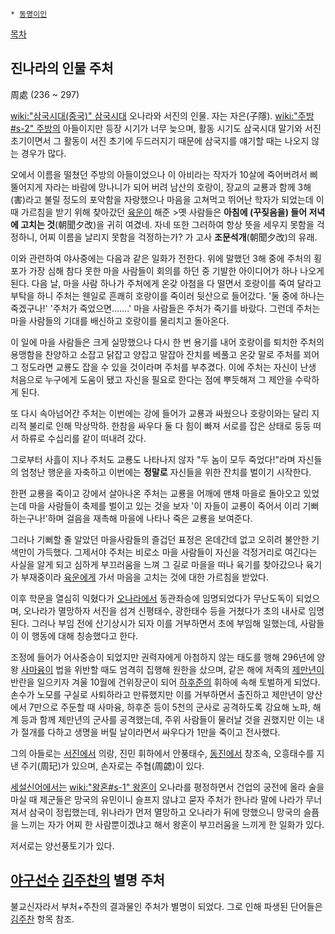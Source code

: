  * [[동명이인]]

[[목차]]

== 진나라의 인물 주처 ==
周處
(236 ~ 297)

[[wiki:"삼국시대(중국)" 삼국시대]] 오나라와 서진의 인물. 자는 자은(子隱). [[wiki:"주방#s-2" 주방]]의 아들이지만 등장 시기가 너무 늦으며, 활동 시기도 삼국시대 말기와 서진 초기이면서 그 활동이 서진 초기에 두드러지기 때문에 삼국지를 얘기할 때는 나오지 않는 경우가 많다.

오에서 이름을 떨쳤던 주방의 아들이었으나 이 아비라는 작자가 10살에 죽어버려서 삐뚤어지게 자라는 바람에 망나니가 되어 버려 남산의 호랑이, 장교의 교룡과 함께 3해(害)라고 불릴 정도의 포악함을 자랑했으나 마음을 고쳐먹고 뛰어난 학자가 되었는데 이 때 가르침을 받기 위해 찾아갔던 [[육운]]이 해준
>옛 사람들은 '''아침에 (꾸짖음을) 들어 저녁에 고치는 것'''(朝聞夕改)을 귀히 여겼네. 자네 또한 그러하여 항상 뜻을 세우지 못함을 걱정하니, 어찌 이름을 날리지 못함을 걱정하는가?
가 고사 '''조문석개'''(朝聞夕改)의 유래.

이와 관련하여 야사중에는 다음과 같은 일화가 전한다. 위에 말했던 3해 중에 주처의 횡포가 가장 심해 참다 못한 마을 사람들이 회의를 하던 중 기발한 아이디어가 하나 나오게 된다. 다음 날, 마을 사람 하나가 주처에게 온갖 아첨을 다 떨면서 호랑이를 죽여 달라고 부탁을 하니 주처는 웬일로 흔쾌히 호랑이를 죽이러 뒷산으로 들어갔다. '둘 중에 하나는 죽겠구나!' '주처가 죽었으면…….' 마을 사람들은 주처가 죽기를 바랐다. 그런데 주처는 마을 사람들의 기대를 배신하고 호랑이를 물리치고 돌아온다.

이 일에 마을 사람들은 크게 실망했으나 다시 한 번 용기를 내어 호랑이를 퇴치한 주처의 용맹함을 찬양하고 소잡고 닭잡고 양잡고 말잡아 잔치를 베풀고 온갖 말로 주처를 꾀어 그 정도라면 교룡도 잡을 수 있을 것이라며 주처를 부추겼다. 이에 주처는 자신이 난생 처음으로 누구에게 도움이 됐고 자신을 필요로 한다는 점에 뿌듯해져 그 제안을 수락하게 된다.

또 다시 속아넘어간 주처는 이번에는 강에 들어가 교룡과 싸웠으나 호랑이와는 달리 지리적 불리로 인해 막상막하. 한참을 싸우다 둘 다 힘이 빠져 서로를 잡은 상태로 둥둥 떠서 하류로 수십리를 같이 떠내려 갔다.

그로부터 사흘이 지나 주처도 교룡도 나타나지 않자 "두 놈이 모두 죽었다!"라며 자신들의 엄청난 행운을 자축하고 이번에는 '''정말로''' 자신들을 위한 잔치를 벌이기 시작한다.

한편 교룡을 죽이고 강에서 살아나온 주처는 교룡을 어깨에 맨채 마을로 돌아오고 있었는데 마을 사람들이 축제를 벌이고 있는 것을 보자 '이 자들이 교룡이 죽어서 이리 기뻐하는구나!'하며 걸음을 재촉해 마을에 나타나 죽은 교룡을 보여준다.

그러나 기뻐할 줄 알았던 마을사람들의 즐겁던 표정은 온데간데 없고 오히려 불안한 기색만이 가득했다. 그제서야 주처는 비로소 마을 사람들이 자신을 걱정거리로 여긴다는 사실을 알게 되고 심하게 부끄러움을 느껴 그 길로 마을을 떠나 육기를 찾아갔으나 육기가 부재중이라 [[육운]]에게 가서 마음을 고치는 것에 대한 가르침을 받았다.

이후 학문을 열심히 익혔다가 [[오]]나라에서 동관좌승에 임명되었다가 무난도독이 되었으며, 오나라가 멸망하자 서진을 섬겨 신평태수, 광한태수 등을 거쳤다가 초의 내사로 임명된다. 그러나 부임 전에 산기상시가 되자 이를 거부하면서 초에 부임해 일했는데, 사람들이 이 행동에 대해 칭송했다고 한다.

조정에 들어가 어사중승이 되었지만 권력자에게 아첨하지 않는 태도를 행해 296년에 양왕 [[사마융]]이 법을 위반할 때도 엄격히 집행해 원한을 샀으며, 같은 해에 저족의 [[제만년]]이 반란을 일으키자 겨울 10월에 건위장군이 되어 [[하후준]]의 휘하에 속해 토벌하게 되었다. 손수가 노모를 구실로 사퇴하라고 만류했지만 이를 거부하면서 출진하고 제만년이 양산에서 7만으로 주둔할 때 사마융, 하후준 등이 5천의 군사로 공격하도록 강요해 노파, 해계 등과 함께 제만년의 군사를 공격했는데, 주위 사람들이 물러날 것을 권했지만 이는 내가 절개를 다하고 생명을 버릴 날이라면서 싸우다가 1만을 죽이고 전사했다.

그의 아들로는 [[서진]]에서 의랑, 진민 휘하에서 안풍태수, [[동진]]에서 창조속, 오흥태수를 지낸 주기(周玘)가 있으며, 손자로는 주협(周勰)이 있다.

[[세설신어]]에서는 [[wiki:"왕혼#s-1" 왕혼]]이 오나라를 평정하면서 건업의 궁전에 올라 술을 마실 때 제군들은 망국의 유민이니 슬프지 않냐고 묻자 주처가 한나라 말에 나라가 무너져서 삼국이 정립했는데, 위나라가 먼저 멸망하고 오나라가 뒤에 망했으니 망국의 슬픔을 느끼는 자가 어찌 한 사람뿐이겠냐고 해서 왕혼이 부끄러움을 느끼게 한 일화가 있다.

저서로는 양선풍토기가 있다.

== [[야구선수]] [[김주찬]]의 별명 주처 ==
불교신자라서 부처+주찬의 결과물인 주처가 별명이 되었다. 그로 인해 파생된 단어들은 [[김주찬]] 항목 참조.
